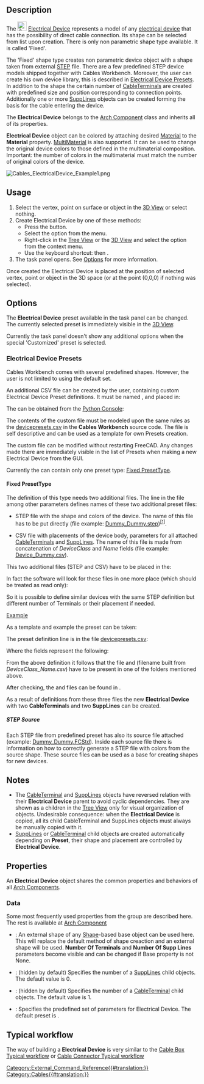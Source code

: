 <languages/>

{{Docnav
|[[Cables_CableLightPoint|CableLightPoint]] 
|[[Cables_Material|Material]]
|[[Cables_Workbench|Cables]]
|IconL=Cables_CableLightPoint.svg
|IconR=Cables_Material.svg
|IconC=Cables_workbench_icon.svg
}}

{{GuiCommand
|Name=Cables ElectricalDevice
|MenuLocation=Cables → Electrical Device
|Workbenches=[[Cables_Workbench|Cables]]
|Shortcut={{KEY|C}} {{KEY|E}}
|Version=0.3.0
|SeeAlso=[[Cables_Cable|Cables Cable]], [[Cables_CableBox|Cables CableBox]], [[Cables_CableTerminal|Cables CableTerminal]], [[Cables_SuppLines|Cables SuppLines]]
}}

==Description==

The [[Image:Cables_ElectricalDevice.svg|24px]] [[Cables_ElectricalDevice|Electrical Device]] represents a model of any [https://en.wikipedia.org/wiki/Electrical_device electrical device] that has the possibility of direct cable connection. Its shape can be selected from [[#Data|{{PropertyData|Preset}}]] list upon creation. There is only non parametric shape type available. It is called 'Fixed'.

The 'Fixed' shape type creates non parametric device object with a shape taken from external [https://en.wikipedia.org/wiki/ISO_10303 STEP] file. There are a few predefined STEP device models shipped together with Cables Workbench. Moreover, the user can create his own device library, this is described in [[#Electrical Device Presets|Electrical Device Presets]]. In addition to the shape the certain number of [[Cables_CableTerminal|CableTerminal]]s are created with predefined size and position corresponding to connection points. Additionally one or more [[Cables_SuppLines|SuppLines]] objects can be created forming the basis for the cable entering the device.

The '''Electrical Device''' belongs to the [[Arch_Component|Arch Component]] class and inherits all of its properties.

'''Electrical Device''' object can be colored by attaching desired [[Arch_SetMaterial|Material]] to the '''Material''' property. [[Arch_MultiMaterial|MultiMaterial]] is also supported. It can be used to change the original device colors to those defined in the multimaterial composition. Important: the number of colors in the multimaterial must match the number of original colors of the device.

[[File:Cables_ElectricalDevice_Example1.png]]
{{Caption|Example of the Electrical Device (Miniature Circuit Breaker 1-Pole):<br/>There are two red [[Cables_CableTerminal|CableTerminal]]s positioned on both sides of a device body.}}

==Usage==

# Select the vertex, point on surface or object in the [[3D_View|3D View]] or select nothing.
# Create Electrical Device by one of these methods:
#* Press the {{Button|[[Image:Cables_ElectricalDevice.svg|16px]] [[Cables_ElectricalDevice|Electrical Device]]}} button.
#* Select the {{MenuCommand|Cables → [[Image:Cables_ElectricalDevice.svg|16px]] Electrical Device}} option from the menu.
#* Right-click in the [[Tree_View|Tree View]] or the [[3D_View|3D View]] and select the {{MenuCommand|Cables → [[Image:Cables_ElectricalDevice.svg|16px]] Electrical Device}} option from the context menu.
#* Use the keyboard shortcut: {{KEY|C}} then {{KEY|E}}.
# The {{MenuCommand|Electrical Device}} task panel opens. See [[#Options|Options]] for more information.

Once created the Electrical Device is placed at the position of selected vertex, point or object in the 3D space (or at the point (0,0,0) if nothing was selected).

==Options==

The '''Electrical Device''' preset available in the task panel can be changed. The currently selected preset is immediately visible in the [[3D_View|3D View]].

Currently the task panel doesn't show any additional options when the special 'Customized' preset is selected.

===Electrical Device Presets===

Cables Workbench comes with several predefined shapes. However, the user is not limited to using the default set.

An additional CSV file can be created by the user, containing custom Electrical Device Preset definitions. It must be named {{FileName|devicepresets.csv}}, and placed in:

{{Code|lang=text|code=
$FREECAD_USER_DIR/Cables/
}}

The {{incode|$FREECAD_USER_DIR}} can be obtained from the [[Python_Console|Python Console]]:

{{Code|code=
FreeCAD.getUserAppDataDir()
}}

The contents of the custom {{FileName|devicepresets.csv}} file must be modeled upon the same rules as the [https://github.com/sargo-devel/Cables/blob/master/freecad/cables/resources/presets/devicepresets.csv devicepresets.csv] in the '''Cables Workbench''' source code. The file is self descriptive and can be used as a template for own Presets creation.

The custom {{FileName|devicepresets.csv}} file can be modified without restarting FreeCAD. Any changes made there are immediately visible in the list of Presets when making a new Electrical Device from the GUI.

Currently the {{FileName|devicepresets.csv}} can contain only one preset type: [[#Fixed PresetType|Fixed PresetType]].

====Fixed PresetType====

The definition of this type needs two additional files. The line in the {{FileName|devicepresets.csv}} file among other parameters defines names of these two additional preset files:
* STEP file with the shape and colors of the device. The name of this file has to be put directly (file example: [https://github.com/sargo-devel/Cables/blob/master/freecad/cables/resources/presets/lib/Dummy_Dummy.step Dummy_Dummy.step])<sup>[[#STEP_Source|[1]]]</sup>.

* CSV file with placements of the device body, parameters for all attached [[Cables_CableTerminal|CableTerminal]]s and [[Cables_SuppLines|SuppLines]]. The name of this file is made from concatenation of ''DeviceClass'' and ''Name'' fields (file example: [https://github.com/sargo-devel/Cables/blob/master/freecad/cables/resources/presets/lib/Device_Dummy.csv Device_Dummy.csv]).

This two additional files (STEP and CSV) have to be placed in the:

{{Code|lang=text|code=
$FREECAD_USER_DIR/Cables/lib
}}

In fact the software will look for these files in one more place (which should be treated as read only):

{{Code|lang=text|code=
$FREECAD_USER_DIR/Mod/Cables/freecad/cables/resources/presets/lib/
}}

So it is possible to define similar devices with the same STEP definition but different number of Terminals or their placement if needed.

<u>Example</u>

As a template and example the {{Value|Device_Dummy}} preset can be taken:

The preset definition line is in the file [https://github.com/sargo-devel/Cables/blob/master/freecad/cables/resources/presets/devicepresets.csv devicepresets.csv]:

{{Code|lang=csv|code=Dummy,Fixed,Device,Dummy_Dummy.step,2,2}}

Where the fields represent the following:

{{Code|lang=csv|code=Name,Fixed,DeviceClass,StepFileName,NrOfTerminals,NrOfSuppLines}}

From the above definition it follows that the file {{incode|Dummy_Dummy.step}} and {{incode|Device_Dummy.csv}} (filename built from ''DeviceClass_Name.csv'') have to be present in one of the folders mentioned above.

After checking, the {{incode|Dummy_Dummy.step}} and {{incode|Device_Dummy.csv}} files can be found in {{incode|$FREECAD_USER_DIR/Mod/Cables/freecad/cables/resources/presets/lib/}}.

As a result of definitions from these three files the new '''Electrical Device''' with two '''CableTerminal'''s and two '''SuppLines''' can be created. 

=====STEP Source=====

Each STEP file from predefined preset has also its source file attached (example: [https://github.com/sargo-devel/Cables/blob/master/freecad/cables/resources/presets/lib/Dummy_Dummy.FCStd Dummy_Dummy.FCStd]). Inside each source file there is information on how to correctly generate a STEP file with colors from the source shape. These source files can be used as a base for creating shapes for new devices.

==Notes==

* The [[Cables_CableTerminal|CableTerminal]] and [[Cables_SuppLines|SuppLines]] objects have reversed relation with their '''Electrical Device''' parent to avoid cyclic dependencies. They are shown as a children in the [[Tree_View|Tree View]] only for visual organization of objects. Undesirable consequence: when the '''Electrical Device''' is copied, all its child CableTerminal and SuppLines objects must always be manually copied with it.
* [[Cables_SuppLines|SuppLines]] or [[Cables_CableTerminal|CableTerminal]] child objects are created automatically depending on '''Preset''', their shape and placement are controlled by '''Electrical Device'''.

==Properties==

An '''Electrical Device''' object shares the common properties and behaviors of all [[Arch_Component|Arch Components]].

===Data===

{{TitleProperty|Component}}

Some most frequently used properties from the group are described here. The rest is available at [[Arch_Component#Data|Arch Component]]

* {{PropertyData|Base|Link}}: An external shape of any [[Part_Workbench|Shape]]-based base object can be used here. This will replace the default method of shape creaction and an external shape will be used. '''Number Of Terminals''' and '''Number Of Supp Lines''' parameters become visible and can be changed if Base property is not None.

{{TitleProperty|Electrical Device}}

* {{PropertyData|Number Of Supp Lines|Integer}}: (hidden by default) Specifies the number of a [[Cables_SuppLines|SuppLines]] child objects. The default value is 0.
* {{PropertyData|Number Of Terminals|Integer}}: (hidden by default) Specifies the number of a [[Cables_CableTerminal|CableTerminal]] child objects. The default value is 1.
* {{PropertyData|Preset|Enumeration}}: Specifies the predefined set of parameters for Electrical Device. The default preset is {{Value|MCB_1-Pole}}.

==Typical workflow==

The way of building a '''Electrical Device''' is very similar to the [[Cables_CableBox#Typical workflow|Cable Box Typical workflow]] or [[Cables_CableConnector#Typical workflow|Cable Connector Typical workflow]]


{{Docnav
|[[Cables_CableLightPoint|CableLightPoint]] 
|[[Cables_Material|Material]]
|[[Cables_Workbench|Cables]]
|IconL=Cables_CableLightPoint.svg
|IconR=Cables_Material.svg
|IconC=Cables_workbench_icon.svg
}}

[[Category:External_Command_Reference{{#translation:}}]]
[[Category:Cables{{#translation:}}]]